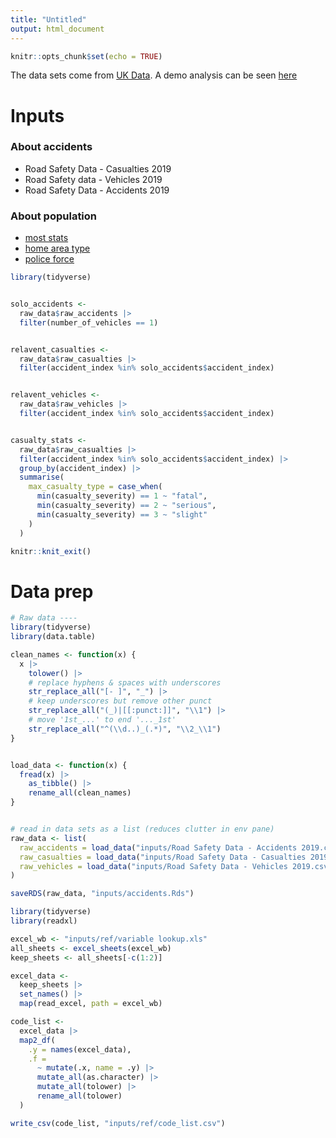 ```yaml
---
title: "Untitled"
output: html_document
---
```


```r
knitr::opts_chunk$set(echo = TRUE)
```

The data sets come from [UK Data](https://data.gov.uk/dataset/cb7ae6f0-4be6-4935-9277-47e5ce24a11f/road-safety-data). A demo analysis can be seen [here](http://rstudio-pubs-static.s3.amazonaws.com/366162_8062bafcb04d49719d6e7b1fb0274742.html)

# Inputs 
### About accidents
* Road Safety Data - Casualties 2019
* Road Safety data - Vehicles 2019
* Road Safety Data - Accidents 2019

### About population
* [most stats](https://www.ons.gov.uk/peoplepopulationandcommunity/populationandmigration/populationestimates/datasets/populationestimatesanalysistool)
* [home area type](https://www.statista.com/statistics/984702/urban-and-rural-population-of-the-uk/)
* [police force](https://assets.publishing.service.gov.uk/government/uploads/system/uploads/attachment_data/file/116249/population-police-force.csv/preview)


```r
library(tidyverse)



```

```r
solo_accidents <- 
  raw_data$raw_accidents |> 
  filter(number_of_vehicles == 1)


relavent_casualties <- 
  raw_data$raw_casualties |> 
  filter(accident_index %in% solo_accidents$accident_index)


relavent_vehicles <- 
  raw_data$raw_vehicles |> 
  filter(accident_index %in% solo_accidents$accident_index)


casualty_stats <- 
  raw_data$raw_casualties |> 
  filter(accident_index %in% solo_accidents$accident_index) |> 
  group_by(accident_index) |> 
  summarise(
    max_casualty_type = case_when(
      min(casualty_severity) == 1 ~ "fatal",
      min(casualty_severity) == 2 ~ "serious",
      min(casualty_severity) == 3 ~ "slight"
    )
  )
```








```r
knitr::knit_exit()
```

# Data prep
```r
# Raw data ----
library(tidyverse)
library(data.table)

clean_names <- function(x) {
  x |>
    tolower() |>
    # replace hyphens & spaces with underscores
    str_replace_all("[- ]", "_") |>
    # keep underscores but remove other punct
    str_replace_all("(_)|[[:punct:]]", "\\1") |>
    # move '1st_...' to end '..._1st'
    str_replace_all("^(\\d..)_(.*)", "\\2_\\1")
}


load_data <- function(x) {
  fread(x) |> 
    as_tibble() |> 
    rename_all(clean_names)
}


# read in data sets as a list (reduces clutter in env pane)
raw_data <- list(
  raw_accidents = load_data("inputs/Road Safety Data - Accidents 2019.csv"),
  raw_casualties = load_data("inputs/Road Safety Data - Casualties 2019.csv"),
  raw_vehicles = load_data("inputs/Road Safety Data - Vehicles 2019.csv")
)

saveRDS(raw_data, "inputs/accidents.Rds")
```


```r
library(tidyverse)
library(readxl)

excel_wb <- "inputs/ref/variable lookup.xls"
all_sheets <- excel_sheets(excel_wb)
keep_sheets <- all_sheets[-c(1:2)]

excel_data <-
  keep_sheets |>
  set_names() |>
  map(read_excel, path = excel_wb)

code_list <- 
  excel_data |>
  map2_df(
    .y = names(excel_data),
    .f =
      ~ mutate(.x, name = .y) |>
      mutate_all(as.character) |>
      mutate_all(tolower) |> 
      rename_all(tolower)
  )

write_csv(code_list, "inputs/ref/code_list.csv")
```
